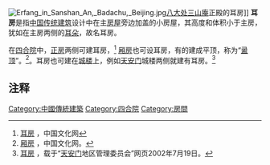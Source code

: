 [[File:Erfang_in_Sanshan_An,_Badachu,_Beijing.jpg|thumb]][[八大处|八大处]][[三山庵|三山庵]]正殿的耳房]]
'''耳房'''是指[[中国传统建筑|中国传统建筑]]设计中在主[[房屋|房屋]]旁边加盖的小房屋，其高度和体积小于主房，犹如在主房两侧的[[耳朵|耳朵]]，故名耳房。

在[[四合院|四合院]]中，[[正房|正房]]两侧可建耳房，<ref>[http://www.zhongguowenhua.org/%E6%B0%91%E4%BF%97/%E5%9B%9B%E5%90%88%E9%99%A2/%E8%80%B3%E6%88%BF.html 耳房] {{webarchive|url=https://web.archive.org/web/20070928031558/http://www.zhongguowenhua.org/%E6%B0%91%E4%BF%97/%E5%9B%9B%E5%90%88%E9%99%A2/%E8%80%B3%E6%88%BF.html |date=2007-09-28 }}，中国文化网</ref> [[厢房|厢房]]也可设耳房，有的建成平顶，称为“[[盝顶|盝顶]]”。<ref>[http://www.zhongguowenhua.org/%E6%B0%91%E4%BF%97/%E5%9B%9B%E5%90%88%E9%99%A2/%E5%8E%A2%E6%88%BF.html 厢房] {{webarchive|url=https://web.archive.org/web/20070928031614/http://www.zhongguowenhua.org/%E6%B0%91%E4%BF%97/%E5%9B%9B%E5%90%88%E9%99%A2/%E5%8E%A2%E6%88%BF.html |date=2007-09-28 }}，中国文化网。</ref>。耳房也可建在[[城楼|城楼]]上，例如[[天安门|天安门]]城楼两侧就建有耳房。<ref>[http://www.tiananmen.org.cn/capinfo_product/NC_Foreground/NCFore_cms/list.asp?id=168&column_id=316&column_layer=040316&title_name=%E8%80%B3%E6%88%BF 耳房] {{webarchive|url=https://web.archive.org/web/20070928200850/http://www.tiananmen.org.cn/capinfo_product/NC_Foreground/NCFore_cms/list.asp?id=168&column_id=316&column_layer=040316&title_name=%E8%80%B3%E6%88%BF |date=2007-09-28 }}，载于“[[天安门|天安门]]地区管理委员会”网页2002年7月19日。</ref>

==注释==
<div class="references-small">
<references />
</div>

[[Category:中國傳統建築|Category:中國傳統建築]]
[[Category:四合院|Category:四合院]]
[[Category:房間|Category:房間]]